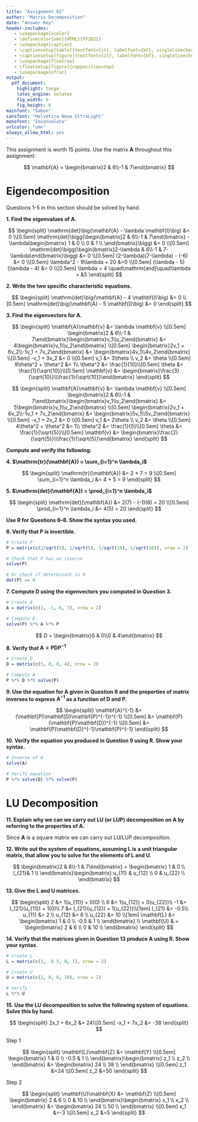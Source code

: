 ```yaml
---
title: "Assignment 02"
author: "Matrix Decomposition"
date: "Answer Key"
header-includes:
   - \usepackage{xcolor}
   - \definecolor{umn}{HTML}{FF2D21}
   - \usepackage{caption}
   - \captionsetup[table]{textfont={it}, labelfont={bf}, singlelinecheck=false, labelsep=newline}
   - \captionsetup[figure]{textfont={it}, labelfont={bf}, singlelinecheck=false, labelsep=newline}
   - \usepackage{floatrow}
   - \floatsetup[figure]{capposition=top}
   - \usepackage{xfrac}
output: 
  pdf_document:
    highlight: tango
    latex_engine: xelatex
    fig_width: 6
    fig_height: 6
mainfont: "Sabon"
sansfont: "Helvetica Neue UltraLight"
monofont: "Inconsolata"
urlcolor: "umn"
always_allow_html: yes
---
```


This assignment is worth 15 points. Use the matrix **A** throughout this assignment:

$$
\mathbf{A} = \begin{bmatrix}2 & 6\\-1 & 7\end{bmatrix}
$$


<!-- ```{r echo=FALSE, message=FALSE} -->
<!-- # Load libraries -->
<!-- library(broom) -->
<!-- library(knitr) -->
<!-- library(kableExtra) -->
<!-- library(tidyverse) -->
<!-- ``` -->



# Eigendecomposition 

Questions 1-5 in this section should be solved by hand. 

**1. Find the eigenvalues of A.**

$$
\begin{split}
\mathrm{det}\big(\mathbf{A} - \lambda \mathbf{I}\big) &= 0 \\[0.5em]
\mathrm{det}\bigg(\begin{bmatrix}2 & 6\\-1 & 7\end{bmatrix} - \lambda\begin{bmatrix}
1 & 0  \\ 
0 & 1  \\
\end{bmatrix}\bigg) &= 0 \\[0.5em]
\mathrm{det}\bigg(\begin{bmatrix}2-\lambda & 6\\-1 & 7-\lambda\end{bmatrix}\bigg) &= 0 \\[0.5em]
(2-\lambda)(7-\lambda) - (-6) &= 0 \\[0.5em]
\lambda^2 - 9\lambda + 20 &=0 \\[0.5em]
(\lambda - 5)(\lambda - 4) &= 0 \\[0.5em]
\lambda = 4 \quad\mathrm{and}\quad\lambda = &5
\end{split}
$$

\vspace{2em}


**2. Write the two specific characteristic equations.**

$$
\begin{split}
\mathrm{det}\big(\mathbf{A} - 4 \mathbf{I}\big) &= 0 \\[0.5em]
\mathrm{det}\big(\mathbf{A} - 5 \mathbf{I}\big) &= 0
\end{split}
$$

\newpage


**3. Find the eigenvectors for A.**

$$
\begin{split}
\mathbf{A}\mathbf{v} &= \lambda \mathbf{v} \\[0.5em]
\begin{bmatrix}2 & 6\\-1 & 7\end{bmatrix}\begin{bmatrix}v_1\\v_2\end{bmatrix} &= 4\begin{bmatrix}v_1\\v_2\end{bmatrix} \\[0.5em]
\begin{bmatrix}2v_1 + 6v_2\\-1v_1 + 7v_2\end{bmatrix} &= \begin{bmatrix}4v_1\\4v_2\end{bmatrix} \\[0.5em]
-v_1 + 3v_2 &= 0 \\[0.5em]
v_1 &= 3\theta \\
v_2 &= \theta \\[0.5em]
9\theta^2 + \theta^2 &= 1\\
\theta^2 &= \frac{1}{10}\\[0.5em]
\theta &= \frac{1}{\sqrt{10}}\\[0.5em]
\mathbf{v} &= \begin{bmatrix}\frac{3}{\sqrt{10}}\\\frac{1}{\sqrt{10}}\end{bmatrix}
\end{split}
$$

\vspace{1.5em}

$$
\begin{split}
\mathbf{A}\mathbf{v} &= \lambda \mathbf{v} \\[0.5em]
\begin{bmatrix}2 & 6\\-1 & 7\end{bmatrix}\begin{bmatrix}v_1\\v_2\end{bmatrix} &= 5\begin{bmatrix}v_1\\v_2\end{bmatrix} \\[0.5em]
\begin{bmatrix}2v_1 + 6v_2\\-1v_1 + 7v_2\end{bmatrix} &= \begin{bmatrix}5v_1\\5v_2\end{bmatrix} \\[0.5em]
-v_1 + 2v_2 &= 0 \\[0.5em]
v_1 &= 2\theta \\
v_2 &= \theta \\[0.5em]
4\theta^2 + \theta^2 &= 1\\
\theta^2 &= \frac{1}{5}\\[0.5em]
\theta &= \frac{1}{\sqrt{5}}\\[0.5em]
\mathbf{v} &= \begin{bmatrix}\frac{2}{\sqrt{5}}\\\frac{1}{\sqrt{5}}\end{bmatrix}
\end{split}
$$

\newpage

**Compute and verify the following:**

**4. $\mathrm{tr}(\mathbf{A}) = \sum_{i=1}^n \lambda_i$**

$$
\begin{split}
\mathrm{tr}(\mathbf{A}) &= 2 + 7 = 9 \\[0.5em]
\sum_{i=1}^n \lambda_i &= 4 + 5 = 9
\end{split}
$$

\vspace{2em}

**5. $\mathrm{det}(\mathbf{A}) = \prod_{i=1}^n \lambda_i$ **

$$
\begin{split}
\mathrm{det}(\mathbf{A}) &= 2(7) - (-1)(6) = 20 \\[0.5em]
\prod_{i=1}^n \lambda_i &= 4(5) = 20
\end{split}
$$

\vspace{2em}

**Use R for Questions 6--8. Show the syntax you used.**

**6. Verify that P is invertible.**

```r
# Create P
P = matrix(c(2/sqrt(5), 1/sqrt(5), 3/sqrt(10), 1/sqrt(10)), nrow = 2)

# Check that P has an inverse
solve(P)

# Or check if determinant is 0
det(P) == 0
```

\newpage

**7. Compute D using the eigenvectors you computed in Question 3.**

```r
# Create A
A = matrix(c(2, -1, 6, 7), nrow = 2)

# Compute D
solve(P) %*% A %*% P
```
$$
D = \begin{bmatrix}5 & 0\\0 & 4\end{bmatrix}
$$

\vspace{2em}

**8. Verify that $\mathbf{A}=\mathbf{P}\mathbf{D}\mathbf{P}^{-1}$ **

```r
# Create D
D = matrix(c(5, 0, 0, 4), nrow = 2)

# Compute A
P %*% D %*% solve(P)
```

\vspace{2em}

**9. Use the equation for A given in Question 8 and the properties of matrix inverses to express $\mathbf{A}^{-1}$ as a function of D and P.**

$$
\begin{split}
\mathbf{A}^{-1} &= (\mathbf{P}\mathbf{D}\mathbf{P}^{-1})^{-1} \\[0.5em]
&= \mathbf{P}(\mathbf{P}\mathbf{D})^{-1} \\[0.5em]
&= \mathbf{P}\mathbf{D}^{-1}\mathbf{P}^{-1}
\end{split}
$$

\newpage

**10. Verify the equation you produced in Question 9 using R. Show your syntax.**

```r
# Inverse of A
solve(A)

# Verify equation
P %*% solve(D) %*% solve(P)
```

\vspace{2em}

# LU Decomposition

**11. Explain why we can we carry out LU (or LUP) decomposition on A by referring to the properties of A.**  

Since **A** is a square matrix we can carry out LU/LUP decomposition.

\vspace{2em}


**12. Write out the system of equations, assuming L is a unit triangular matrix, that allow you to solve for the elements of L and U.**

$$
\begin{bmatrix}2 & 6\\-1 & 7\end{bmatrix} = \begin{bmatrix}
1 & 0 \\ 
l_{21}& 1 \\
\end{bmatrix}\begin{bmatrix}
u_{11} & u_{12}  \\ 
0 & u_{22} \\
\end{bmatrix}
$$

\vspace{2em}

**13. Give the L and U matrices.**

$$
\begin{split}
2 &= 1(u_{11}) + 0(0) \\ 
6 &= 1(u_{12}) + 0(u_{22})\\
-1 &= l_{21}(u_{11}) + 1(0)\\
7 &= l_{21}(u_{12}) + 1(u_{22})\\[1em]
l_{21} &= -0.5\\
u_{11} &= 2 \\
u_{12} &= 6 \\
u_{22} &= 10 \\[1em]
\mathbf{L} &= \begin{bmatrix}
1 & 0 \\ 
-0.5 & 1 \\
\end{bmatrix} \\
\mathbf{U} & = \begin{bmatrix}
2 & 6  \\ 
0 & 10 \\
\end{bmatrix}
\end{split}
$$

\vspace{2em}

**14. Verify that the matrices given in Question 13 produce A using R. Show your syntax.**

```r
# Create L
L = matrix(c(1, -0.5, 0, 1), nrow = 2)

# Create U
U = matrix(c(2, 0, 6, 10), nrow = 2)

# Verify
L %*% U
```


\vspace{2em}

**15. Use the LU decomposition to solve the following system of equations. Solve this by hand.**

$$
\begin{split}
2x_1 + 6x_2 &= 24\\[0.5em]
-x_1 + 7x_2 &= -38
\end{split}
$$

Step 1

$$
\begin{split}
\mathbf{L}\mathbf{Z} &= \mathbf{Y} \\[0.5em]
\begin{bmatrix}
1 & 0 \\ 
-0.5 & 1 \\
\end{bmatrix}\begin{bmatrix}
z_1  \\ 
z_2 \\
\end{bmatrix} &= \begin{bmatrix}
24 \\ 
38 \\
\end{bmatrix} \\[0.5em]
z_1 &=24 \\[0.5em]
z_2 &=50
\end{split}
$$

Step 2

$$
\begin{split}
\mathbf{U}\mathbf{X} &= \mathbf{Z} \\[0.5em]
\begin{bmatrix}
2 & 6  \\ 
0 & 10 \\
\end{bmatrix}\begin{bmatrix}
x_1  \\ 
x_2 \\
\end{bmatrix} &= \begin{bmatrix}
24 \\ 
50 \\
\end{bmatrix} \\[0.5em]
x_1 &=-3 \\[0.5em]
x_2 &=5
\end{split}
$$

